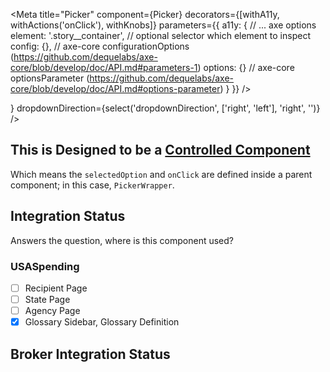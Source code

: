 
<Meta
    title="Picker"
    component={Picker}
    decorators={[withA11y, withActions('onClick'), withKnobs]}
    parameters={{
        a11y: {
            // ... axe options
            element: '.story__container', // optional selector which element to inspect
            config: {}, // axe-core configurationOptions (https://github.com/dequelabs/axe-core/blob/develop/doc/API.md#parameters-1)
            options: {} // axe-core optionsParameter (https://github.com/dequelabs/axe-core/blob/develop/doc/API.md#options-parameter)
        }
    }}
/>

<Preview>
    <Story name='Default'>
        <PickerWrapper>
            <Picker
                isFixedWidth={boolean('isFixedWidth', false)}
                icon={<FontAwesomeIcon icon="calendar-alt" size="lg" color="black" />}
                dropdownDirection={select('dropdownDirection', ['right', 'left'], 'right', '')} />
        </PickerWrapper>
    </Story>
</Preview>

<Preview>
    <Story name='w/ Children'>
        <PickerWrapper>
            <Picker
                isFixedWidth={boolean('isFixedWidth', false)}
                dropdownDirection={select('dropdownDirection', ['right', 'left'], 'right', '')}>
                <FontAwesomeIcon icon="share-alt" size="lg" color="black" />
            </Picker>
        </PickerWrapper>
    </Story>
</Preview>

<Props of={Picker} />


## This is Designed to be a [Controlled Component](https://reactjs.org/docs/forms.html#controlled-components)
Which means the `selectedOption` and `onClick` are defined inside a parent component; in this case, `PickerWrapper`.

## Integration Status
Answers the question, where is this component used?

### USASpending
- [ ] Recipient Page
- [ ] State Page
- [ ] Agency Page
- [x] Glossary Sidebar, Glossary Definition

## Broker Integration Status